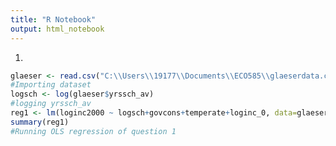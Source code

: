 ---
title: "R Notebook"
output: html_notebook
---

1. 

```{r}
glaeser <- read.csv("C:\\Users\\19177\\Documents\\ECO585\\glaeserdata.csv")
#Importing dataset
logsch <- log(glaeser$yrssch_av)
#logging yrssch_av
reg1 <- lm(loginc2000 ~ logsch+govcons+temperate+loginc_0, data=glaeser)
summary(reg1)
#Running OLS regression of question 1
```

